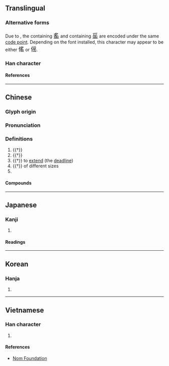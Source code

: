 {{character info}}
==Translingual==

===Alternative forms===
Due to {{w|Han unification}}, the {{w|Traditional Chinese|traditional form}} containing <span style="font-size:large" lang="zh-hant">[[䍃]]</span> and {{w|Simplified Chinese|simplified form}} containing <span style="font-size:large;" lang="zh-hans">[[䍃]]</span> are encoded under the same [[code point]]. Depending on the font installed, this character may appear to be either <span style="font-size:large" lang="zh-hant">傜</span> or <span style="font-size:large;" lang="zh-hans">傜</span>.

===Han character===
{{Han char|rn=9|rad=人|as=10|sn=12|four=27272|canj=OBOU|ids=⿰亻䍃}}

====References====
{{Han ref|kx=0113.260|dkj=00971|dj=0241.150|hdz=10203.200|uh=509C}}

----

==Chinese==
{{zh-forms|s=傜|note=trad. and simp. forms have same code point}}

===Glyph origin===
{{Han etym}}

===Pronunciation===
{{zh-pron
|m=yáo
|c=jiu4
|mn=iàu
|mc=y
|oc=y
|ma=
|cat=n,pn
}}

===Definitions===
{{zh-hanzi}}

# {{†}} {{zh-alt-form|徭|[[corvee]]}}
# {{†}} {{zh-alt-form|瑶|[[Yao]] people}}
# {{†}} to [[extend]] (the [[deadline]])
# {{†}} of different sizes
# {{surname|zh}}

====Compounds====
{{zh-der|傜族|傜役|傜人|傜賦|傜語}}

----

==Japanese==

===Kanji===
{{ja-kanji|grade=|rs=人10}}

# {{rfdef|ja|sort=人10}}

====Readings====
{{ja-readings
|on=よう
|kun=ふぞろい, えだち, つかい
}}

----

==Korean==

===Hanja===
{{ko-hanja|요}}

# {{rfdef|ko|sort=人10}}

----

==Vietnamese==

===Han character===
{{vi-readings|rs=人10|reading=[[diêu]]}}

# {{rfdef|vi|sort=人10}}

====References====
* [http://nomfoundation.org/common/nom_details.php?codepoint=509C Nom Foundation]